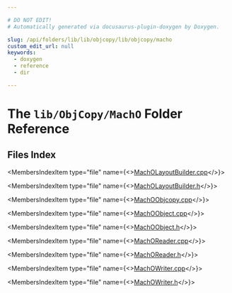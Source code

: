 ```yaml
---

# DO NOT EDIT!
# Automatically generated via docusaurus-plugin-doxygen by Doxygen.

slug: /api/folders/lib/lib/objcopy/lib/objcopy/macho
custom_edit_url: null
keywords:
  - doxygen
  - reference
  - dir

---
```





# The `lib/ObjCopy/MachO` Folder Reference

<DoxygenPage pluginConfig={pluginConfig}>



## Files Index

<MembersIndex>

<MembersIndexItem
  type="file"
  name={<><a href="/docs/api/files/lib/lib/objcopy/lib/objcopy/macho/macholayoutbuilder-cpp">MachOLayoutBuilder.cpp</a></>}>
</MembersIndexItem>

<MembersIndexItem
  type="file"
  name={<><a href="/docs/api/files/lib/lib/objcopy/lib/objcopy/macho/macholayoutbuilder-h">MachOLayoutBuilder.h</a></>}>
</MembersIndexItem>

<MembersIndexItem
  type="file"
  name={<><a href="/docs/api/files/lib/lib/objcopy/lib/objcopy/macho/machoobjcopy-cpp">MachOObjcopy.cpp</a></>}>
</MembersIndexItem>

<MembersIndexItem
  type="file"
  name={<><a href="/docs/api/files/lib/lib/objcopy/lib/objcopy/macho/machoobject-cpp">MachOObject.cpp</a></>}>
</MembersIndexItem>

<MembersIndexItem
  type="file"
  name={<><a href="/docs/api/files/lib/lib/objcopy/lib/objcopy/macho/machoobject-h">MachOObject.h</a></>}>
</MembersIndexItem>

<MembersIndexItem
  type="file"
  name={<><a href="/docs/api/files/lib/lib/objcopy/lib/objcopy/macho/machoreader-cpp">MachOReader.cpp</a></>}>
</MembersIndexItem>

<MembersIndexItem
  type="file"
  name={<><a href="/docs/api/files/lib/lib/objcopy/lib/objcopy/macho/machoreader-h">MachOReader.h</a></>}>
</MembersIndexItem>

<MembersIndexItem
  type="file"
  name={<><a href="/docs/api/files/lib/lib/objcopy/lib/objcopy/macho/machowriter-cpp">MachOWriter.cpp</a></>}>
</MembersIndexItem>

<MembersIndexItem
  type="file"
  name={<><a href="/docs/api/files/lib/lib/objcopy/lib/objcopy/macho/machowriter-h">MachOWriter.h</a></>}>
</MembersIndexItem>

</MembersIndex>


</DoxygenPage>

